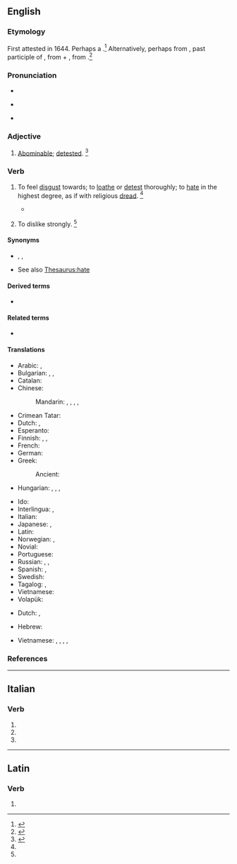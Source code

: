 ==English==

===Etymology===
First attested in 1644. Perhaps a {{back-form|en|abomination|nocap=1}}.<ref>{{R:CDOE|page=4}}</ref> Alternatively, perhaps from {{der|en|LL.|abōminātus}}, past participle of {{m|la|abōminarī||to deprecate as an ill omen}}, from {{m|la|ab}} + {{m|la|ominari||to forebode, presage}}, from {{m|la|omen}}.<ref>{{R:MW3 1976|page=5}}</ref>

===Pronunciation===
* {{audio|en|en-us-abominate.ogg|Audio (US)}}
* {{a|US}} {{IPA|en|/əˈbɒm.əˌnəɪt/|/əˈbɒm.ɪˌnəɪt/}}
* {{sense|adjective}} {{a|US}} {{IPA|en|/ə.ˈbɒm.ə.ˌnəɪt/|/ə.ˈbɒm.ɪ.ˌnəɪt/|/ə.ˈbɒm.ə.nət/}}

===Adjective===
{{en-adj}}

# {{lb|en|rare}} [[abominable|Abominable]]; [[detest]]ed. {{defdate|First attested in the late 16<sup>th</sup> century.}}<ref name=SOED>{{R:SOED5|page=6}}</ref>

===Verb===
{{en-verb}}

# {{lb|en|transitive}} To feel [[disgust]] towards; to [[loathe]] or [[detest]] thoroughly; to [[hate]] in the highest degree, as if with religious [[dread]]. {{defdate|First attested in the mid 17<sup>th</sup> century.}}<ref name=SOED/>
#: {{syn|en|abhor}}
#* {{quote-book|en|passage="Much as I '''abominate''' writing, I would not give up Mr. Collins's correspondence for any consideration."|title=Pride and Prejudice|author=Jane Austen|year=1813}}
# {{lb|en|transitive|colloquial}} To dislike strongly. {{defdate|First attested in the late 19<sup>th</sup> century.}}<ref name=SOED/>

====Synonyms====
* {{sense|to abhor}} {{l|en|abhor}}, {{l|en|loathe}}, {{l|en|detest}}
* See also [[Thesaurus:hate]]

====Derived terms====
* {{l|en|abominator}}

====Related terms====
* {{l|en|abomination}}

====Translations====
{{trans-top|to feel disgust towards, to hate in the highest degree}}
* Arabic: {{t|ar|مَقَت}}, {{t|ar|تَطَيَّر}}
* Bulgarian: {{t|bg|отвращавам се|sc=Cyrl}}, {{t|bg|гнуся се от|sc=Cyrl}}, {{t+|bg|ненавиждам|sc=Cyrl}}
* Catalan: {{t+|ca|abominar}}
* Chinese:
*: Mandarin: {{t+|cmn|憎恨|tr=zēnghèn|sc=Hani}}, {{t+|cmn|厭惡|sc=Hani}}, {{t+|cmn|厌恶|tr=yànwù|sc=Hani}}, {{t+|cmn|討厭|sc=Hani}}, {{t+|cmn|讨厌|tr=tǎoyàn|sc=Hani}}
* Crimean Tatar: {{t|crh|igrenmek}}
* Dutch: {{t+|nl|verachten}}, {{t+|nl|verafschuwen}}
* Esperanto: {{t+|eo|abomeni}}
* Finnish: {{t+|fi|vihata}}, {{t+|fi|inhota}}, {{t|fi|kammoksua}}
* French: {{t+|fr|abominer}}
* German: {{t+|de|verabscheuen}}
* Greek: {{t+|el|απεχθάνομαι}}
*: Ancient: {{t|grc|ἀποπτύω}}
* Hungarian: {{t+|hu|undorodik}}, {{t+|hu|irtózik}}, {{t+|hu|utál}}, {{t+|hu|gyűlöl}}
{{trans-mid}}
* Ido: {{t+|io|abominar}}
* Interlingua: {{t|ia|abominar}}, {{t|ia|detestar}}
* Italian: {{t+|it|abominare}}
* Japanese: {{t|ja|忌み嫌う|tr=imikirau|sc=Jpan}}, {{t+|ja|唾棄|alt=唾棄する|tr=daki suru}}
* Latin: {{t|la|abōminor}}
* Norwegian: {{t|no|føle avsky}}, {{t+|nb|avsky}}
* Novial: {{t|nov|abomina}}
* Portuguese: {{t+|pt|abominar}}
* Russian: {{t|ru|пита́ть отвраще́ние}}, {{t+|ru|ненави́деть}}, {{t+|ru|выносить|alt=не выноси́ть}}
* Spanish: {{t+|es|abominar}}, {{t+|es|detestar}}
* Swedish: {{t+|sv|avsky}}
* Tagalog: {{t|tl|maani}} {{qualifier|literally}}, {{t|tl|masuklam}} {{qualifier|literally}}
* Vietnamese: {{t+|vi|căm ghét}}
* Volapük: {{t+|vo|naudön}}
{{trans-bottom}}

{{trans-top|to dislike strongly}}
* Dutch: {{t|nl|gruwelen van}}, {{t|nl|walgen van}}
{{trans-mid}}
{{trans-bottom}}

{{checktrans-top}}
* Hebrew: {{t-check|he|לתעב|tr=letaev}}
{{trans-mid}}
* Vietnamese: {{t+check|vi|ghê tởm}}, {{t-check|vi|ghét cay ghét đắng}}, {{t-check|vi|không ưa}}, {{t+check|vi|ghét mặt}}, {{t+check|vi|kinh tởm}}
{{trans-bottom}}

===References===
<references/>

----

==Italian==

===Verb===
{{head|it|verb form|cat2=past participle forms}}

# {{inflection of|it|abominare||2|p|pres|indc}}
# {{inflection of|it|abominare||2|p|impr}}
# {{inflection of|it|abominato||f|p}}

----

==Latin==

===Verb===
{{la-verb-form|abōmināte}}

# {{inflection of|la|abōminō||2|p|pres|actv|impr}}